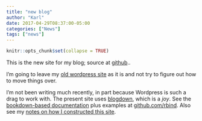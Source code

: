 ```yaml
---
title: "new blog"
author: "Karl"
date: 2017-04-29T08:37:00-05:00
categories: ["News"]
tags: ["news"]
---
```


```r
knitr::opts_chunk$set(collapse = TRUE)
```

This is the new site for my blog; source at [github](https://github.com/kbroman/blog)..

I'm going to leave my [old wordpress
site](https://kbroman.wordpress.com/) as it is and not try to figure
out how to move things over.

I'm not been writing much recently, in part because Wordpress is such
a drag to work with. The present site uses
[blogdown](https://github.com/rstudio/blogdown), which is a _joy_. See the
[bookdown-based documentation](https://bookdown.org/yihui/blogdown)
plus examples at [github.com/rbind](https://github.com/rbind).
Also see my [notes on how I constructed this site](https://github.com/kbroman/ProgrammingNotes/blob/master/blogdown.md).
